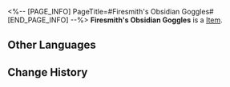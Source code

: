 <%-- [PAGE_INFO]
PageTitle=#Firesmith's Obsidian Goggles#
[END_PAGE_INFO] --%>
{{Item Infobox
|id          = 31071
|image       = Item Firesmith's Obsidian Goggles.png
|type        = 
|invCategory = Relics
|rarity      = 2
|effect      = 
|description = Protective goggles crafted from dark-black fire crystals. Through these lenses, even the flurry of intense sparks becomes a mosaic of dull shadows.
|source1     = [[Cavern of Corrosion: Stargazer Navalia]]
}}
'''Firesmith's Obsidian Goggles''' is a [[Item]].

==Other Languages==
{{Other Languages
|en   = Firesmith's Obsidian Goggles
|zhs  = 火匠的黑曜目镜
|zht  = 火匠的黑曜目鏡
|ja   = 火匠の黒曜レンズ
|ko   = 화장(火匠)의 흑요석 고글
|es   = Lentes de obsidiana del forjador
|fr   = Lunettes d'obsidienne de Forgefeu
|ru   = Обсидиановые очки кузнеца
|th   = Firesmith's Obsidian Goggles
|vi   = Kính Đen Của Thợ Rèn Lửa
|de   = Obsidianbrille des Feuerschmieds
|id   = Firesmith's Obsidian Goggles
|pt   = Óculos de Obsidiana do Artesão de Fogo
}}

==Change History==
{{Change History|1.0}}